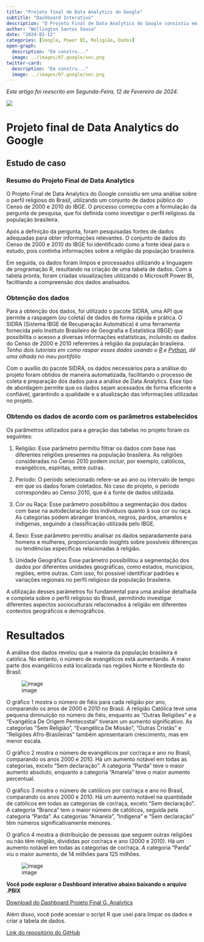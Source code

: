 ```yaml
---
title: "Projeto final de Data Analytics do Google"
subtitle: "Dashboard Interativo"
description: "O Projeto Final de Data Analytics do Google consistiu em uma análise sobre o perfil religioso do Brasil, utilizando um conjunto de dados público do Censo de 2000 e 2010 do IBGE. O processo começou com a formulação da pergunta de pesquisa, que foi definida como investigar o perfil religioso da população brasileira."
author: "Wellington Santos Souza"
date: "2024-02-12"
categories: [Google, Power BI, Religião, Dados]
open-graph:
  description: "Em constru..."
  image: ../images/07.google/sec.png
twitter-card:
  description: "Em constru..."
  image: ../images/07.google/sec.png
---
```

*Este artigo foi reescrito em Segunda-Feira, 12 de Fevereiro de 2024.*

![](../images/07.google/sec.png)

# Projeto final de Data Analytics do Google

## Estudo de caso

### Resumo do Projeto Final de Data Analytics

O Projeto Final de Data Analytics do Google consistiu em uma análise sobre o perfil religioso do Brasil, utilizando um conjunto de dados público do Censo de 2000 e 2010 do IBGE. O processo começou com a formulação da pergunta de pesquisa, que foi definida como investigar o perfil religioso da população brasileira.

Após a definição da pergunta, foram pesquisadas fontes de dados adequadas para obter informações relevantes. O conjunto de dados do Censo de 2000 e 2010 do IBGE foi identificado como a fonte ideal para o estudo, pois continha informações sobre a religião da população brasileira.

Em seguida, os dados foram limpos e processados utilizando a linguagem de programação R, resultando na criação de uma tabela de dados. Com a tabela pronta, foram criadas visualizações utilizando o Microsoft Power BI, facilitando a compreensão dos dados analisados.

### Obtenção dos dados

Para a obtenção dos dados, foi utilizado o pacote SIDRA, uma API que permite a raspagem (ou coleta) de dados de forma rápida e prática. O SIDRA (Sistema IBGE de Recuperação Automática) é uma ferramenta fornecida pelo Instituto Brasileiro de Geografia e Estatística (IBGE) que possibilita o acesso a diversas informações estatísticas, incluindo os dados do Censo de 2000 e 2010 referentes à religião da população brasileira. *Tenho dois tutoriais em como raspar esses dados usando o [R](https://welli45.github.io/portifolio-dados.github.io/projetos-R/posts/projeto-sidrar.html) e [Python](https://welli45.github.io/portifolio-dados.github.io/projetos-Python/posts/projeto-sidrapy.html), dê uma olhada no meu portifólio*

Com o auxílio do pacote SIDRA, os dados necessários para a análise do projeto foram obtidos de maneira automatizada, facilitando o processo de coleta e preparação dos dados para a análise de Data Analytics. Esse tipo de abordagem permite que os dados sejam acessados de forma eficiente e confiável, garantindo a qualidade e a atualização das informações utilizadas no projeto.

### Obtendo os dados de acordo com os parâmetros estabelecidos

Os parâmetros utilizados para a geração das tabelas no projeto foram os seguintes:

1.  Religião: Esse parâmetro permitiu filtrar os dados com base nas diferentes religiões presentes na população brasileira. As religiões consideradas no Censo 2010 podem incluir, por exemplo, católicos, evangélicos, espíritas, entre outras.

2.  Período: O período selecionado refere-se ao ano ou intervalo de tempo em que os dados foram coletados. No caso do projeto, o período correspondeu ao Censo 2010, que é a fonte de dados utilizada.

3.  Cor ou Raça: Esse parâmetro possibilitou a segmentação dos dados com base na autodeclaração dos indivíduos quanto à sua cor ou raça. As categorias podem abranger brancos, negros, pardos, amarelos e indígenas, seguindo a classificação utilizada pelo IBGE.

4.  Sexo: Esse parâmetro permitiu analisar os dados separadamente para homens e mulheres, proporcionando insights sobre possíveis diferenças ou tendências específicas relacionadas à religião.

5.  Unidade Geográfica: Esse parâmetro possibilitou a segmentação dos dados por diferentes unidades geográficas, como estados, municípios, regiões, entre outras. Com isso, foi possível identificar padrões e variações regionais no perfil religioso da população brasileira.

A utilização desses parâmetros foi fundamental para uma análise detalhada e completa sobre o perfil religioso do Brasil, permitindo investigar diferentes aspectos socioculturais relacionados à religião em diferentes contextos geográficos e demográficos.

# Resultados

A análise dos dados revelou que a maioria da população brasileira é católica. No entanto, o número de evangélicos está aumentando. A maior parte dos evangélicos está localizada nas regiões Norte e Nordeste do Brasil.

![image](../images/07.google/pagina_inicial.png)

O gráfico 1 mostra o número de fiéis para cada religião por ano, comparando os anos de 2000 e 2010 no Brasil. A religião Católica teve uma pequena diminuição no número de fiéis, enquanto as "Outras Religiões" e a "Evangélica De Origem Pentecostal" tiveram um aumento significativo. As categorias "Sem Religião", "Evangélica De Missão", "Outras Cristãs" e "Religiões Afro-Brasileiras" também apresentaram crescimento, mas em menor escala.

O gráfico 2 mostra o número de evangélicos por cor/raça e ano no Brasil, comparando os anos 2000 e 2010. Há um aumento notável em todas as categorias, exceto "Sem declaração". A categoria "Parda" teve o maior aumento absoluto, enquanto a categoria "Amarela" teve o maior aumento percentual.

O gráfico 3 mostra o número de católicos por cor/raça e ano no Brasil, comparando os anos 2000 e 2010. Há um aumento notável na quantidade de católicos em todas as categorias de cor/raça, exceto "Sem declaração". A categoria "Branca" tem o maior número de católicos, seguida pela categoria "Parda". As categorias "Amarela", "Indígena" e "Sem declaração" têm números significativamente menores.

O gráfico 4 mostra a distribuição de pessoas que seguem outras religiões ou não têm religião, divididas por cor/raça e ano (2000 e 2010). Há um aumento notável em todas as categorias de cor/raça. A categoria "Parda" viu o maior aumento, de 14 milhões para 125 milhões.

![image](../images/07.google/sec.png)

**Você pode explorar o Dashboard interativo abaixo baixando o arquivo .PBIX**

[Download do Dashboard Projeto Final G. Analytics](..\arquivos-pbix\Projeto Final G. Analytics.pbix)

Além disso, você pode acessar o script R que usei para limpar os dados e criar a tabela de dados.

[Link do repositório do GitHub](https://github.com/welli45/Projeto-final-de-Data-Analytics-do-Google)